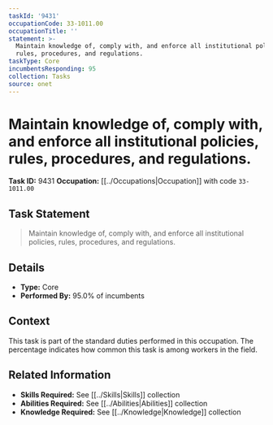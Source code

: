 ```yaml
---
taskId: '9431'
occupationCode: 33-1011.00
occupationTitle: ''
statement: >-
  Maintain knowledge of, comply with, and enforce all institutional policies,
  rules, procedures, and regulations.
taskType: Core
incumbentsResponding: 95
collection: Tasks
source: onet
---
```

# Maintain knowledge of, comply with, and enforce all institutional policies, rules, procedures, and regulations.

**Task ID:** 9431
**Occupation:** [[../Occupations|Occupation]] with code `33-1011.00`

## Task Statement

> Maintain knowledge of, comply with, and enforce all institutional policies, rules, procedures, and regulations.

## Details

- **Type:** Core
- **Performed By:** 95.0% of incumbents

## Context

This task is part of the standard duties performed in this occupation. The percentage indicates how common this task is among workers in the field.

## Related Information

- **Skills Required:** See [[../Skills|Skills]] collection
- **Abilities Required:** See [[../Abilities|Abilities]] collection
- **Knowledge Required:** See [[../Knowledge|Knowledge]] collection
